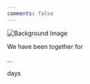 ```yaml
---
comments: false
---
```





```{=html}
<head>
    <link rel="stylesheet" type="text/css" href="scss/love_count_styles.css">
    <link href="https://fonts.googleapis.com/css2?family=Parisienne&display=swap" rel="stylesheet"> 
</head>
<body>
    <div class="background">
        <img src="png/xinzhuo_xiaoyun.jpg" alt="Background Image">
    </div>
    <div class="container">
        <p>We have been together for</p>
        <p id="daysPassed">...</p>
        <p>days</p>
    </div>
    <script src="scss/love_count.js"></script>
</body>

```

